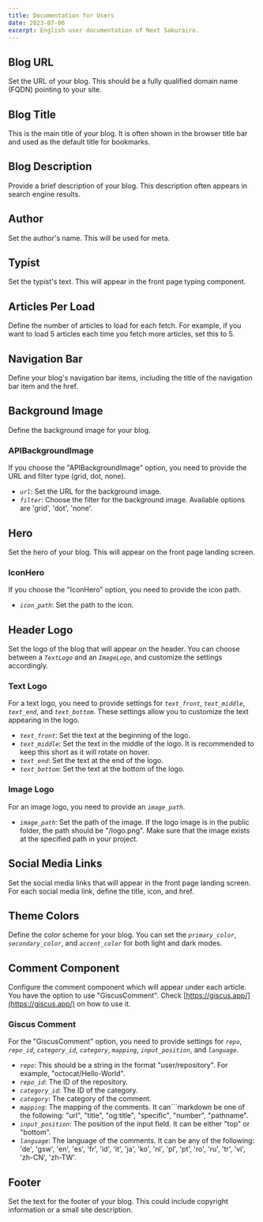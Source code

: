 ```yaml
---
title: Documentation for Users
date: 2023-07-06
excerpt: English user documentation of Next Sakurairo.
---
```


## Blog URL
Set the URL of your blog. This should be a fully qualified domain name (FQDN) pointing to your site.

## Blog Title
This is the main title of your blog. It is often shown in the browser title bar and used as the default title for bookmarks.

## Blog Description
Provide a brief description of your blog. This description often appears in search engine results.

## Author
Set the author's name. This will be used for meta.

## Typist
Set the typist's text. This will appear in the front page typing component.

## Articles Per Load
Define the number of articles to load for each fetch. For example, if you want to load 5 articles each time you fetch more articles, set this to 5.

## Navigation Bar
Define your blog's navigation bar items, including the title of the navigation bar item and the href.

## Background Image
Define the background image for your blog.

### APIBackgroundImage
If you choose the "APIBackgroundImage" option, you need to provide the URL and filter type (grid, dot, none).
- _`url`_: Set the URL for the background image.
- _`filter`_: Choose the filter for the background image. Available options are 'grid', 'dot', 'none'.

## Hero
Set the hero of your blog. This will appear on the front page landing screen.

### IconHero
If you choose the "IconHero" option, you need to provide the icon path.
- _`icon_path`_: Set the path to the icon.

## Header Logo
Set the logo of the blog that will appear on the header. You can choose between a _`TextLogo`_ and an _`ImageLogo`_, and customize the settings accordingly.

### Text Logo
For a text logo, you need to provide settings for _`text_front`_, _`text_middle`_, _`text_end`_, and _`text_bottom`_. These settings allow you to customize the text appearing in the logo.

- _`text_front`_: Set the text at the beginning of the logo.
- _`text_middle`_: Set the text in the middle of the logo. It is recommended to keep this short as it will rotate on hover.
- _`text_end`_: Set the text at the end of the logo.
- _`text_bottom`_: Set the text at the bottom of the logo.

### Image Logo
For an image logo, you need to provide an _`image_path`_.

- _`image_path`_: Set the path of the image. If the logo image is in the public folder, the path should be "/logo.png". Make sure that the image exists at the specified path in your project.

## Social Media Links
Set the social media links that will appear in the front page landing screen. For each social media link, define the title, icon, and href.

## Theme Colors
Define the color scheme for your blog. You can set the _`primary_color`_, _`secondary_color`_, and _`accent_color`_ for both light and dark modes.

## Comment Component
Configure the comment component which will appear under each article. You have the option to use "GiscusComment". Check [https://giscus.app/](https://giscus.app/) on how to use it.

### Giscus Comment
For the "GiscusComment" option, you need to provide settings for _`repo`_, _`repo_id`_, _`category_id`_, _`category`_, _`mapping`_, _`input_position`_, and _`language`_.

- _`repo`_: This should be a string in the format "user/repository". For example, "octocat/Hello-World".
- _`repo_id`_: The ID of the repository.
- _`category_id`_: The ID of the category.
- _`category`_: The category of the comment.
- _`mapping`_: The mapping of the comments. It can```markdown
be one of the following: "url", "title", "og:title", "specific", "number", "pathname".
- _`input_position`_: The position of the input field. It can be either "top" or "bottom".
- _`language`_: The language of the comments. It can be any of the following: 'de', 'gsw', 'en', 'es', 'fr', 'id', 'it', 'ja', 'ko', 'nl', 'pl', 'pt', 'ro', 'ru', 'tr', 'vi', 'zh-CN', 'zh-TW'.

## Footer
Set the text for the footer of your blog. This could include copyright information or a small site description.

